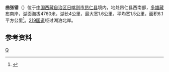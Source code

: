 {{ViewTibetanScript}}
{{Infobox_lake
 |湖泊名稱 =曲张错
 |湖泊照片 = 
 |湖泊照片標題 = 
 |測深圖 =
 |測深圖標題 =
 |湖泊所在地 = [[中国|中国]][[西藏|西藏]]
 |座標 = {{coord |29|27|N|86|13|E|display=inline,title|scale:500000_type:waterbody_region:CN}}
 |湖泊類別 = 
 |流入 =
 |流出 = 
 |集水區面積 =
 |集水區國家 =
 |湖泊長度 =4公里
 |湖泊闊度 = 最大1.6公里<br />平均1.5公里
 |湖泊面積 =6.1平方公里
 |平均深度 = 
 |最深深度 = 
 |水體體積 = 
 |湖水停留時間 =
 |湖岸線長度 =
 |海拔高度 = 4760米
 |湖中島嶼 =
 |湖邊城鎮 =
}}
{{Location map
 |China Tibet Ngari
 |mark=<!--dot-->Blue pog.svg
 |lat_deg=29|lat_min=27|lat_sec =
 |lon_deg=86|lon_min=13|lon_sec =
 |caption=曲张错在[[西藏|西藏]]的位置。
 |position=right
 |width=350
 |float=right
}}
'''曲张错'''（{{bo|z=ཆུ་གྲང་མཚོ།|w=chu grang mtsho|t=Chudrang Tso}}）位于[[中国|中国]][[西藏自治区|西藏自治区]][[日喀则市|日喀则市]][[昂仁县|昂仁县]]境内，地处昂仁县西南部，[[多雄藏布|多雄藏布]]南岸，湖面海拔4760米，湖长4公里，最大宽1.6公里，平均宽1.5公里，面积6.1平方公里<ref>{{cite book zh |author=王苏民 窦鸿身 |title=中国湖泊志 |format=M |edition=1 |location=北京 |publisher=科学出版社 |date=1998|pages=563|id= ISBN 7-03-006706-1}}</ref>。[[219国道|219国道]]经过湖泊北岸。
==参考资料==
{{reflist}}

[[Category:昂仁县湖泊|Q]]